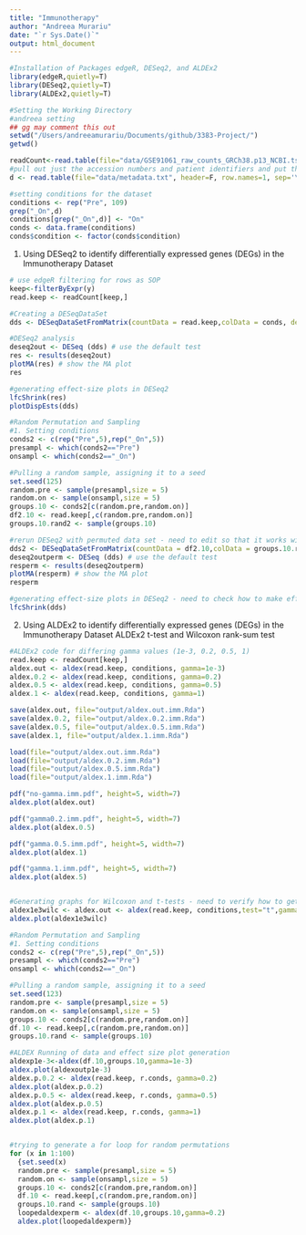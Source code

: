 ```yaml
---
title: "Immunotherapy"
author: "Andreea Murariu"
date: "`r Sys.Date()`"
output: html_document
---
```


```r
#Installation of Packages edgeR, DESeq2, and ALDEx2
library(edgeR,quietly=T) 
library(DESeq2,quietly=T)
library(ALDEx2,quietly=T)
```

```r
#Setting the Working Directory
#andreea setting
## gg may comment this out 
setwd("/Users/andreeamurariu/Documents/github/3383-Project/")
getwd() 
```

```r
readCount<-read.table(file="data/GSE91061_raw_counts_GRCh38.p13_NCBI.tsv", header = T, skip=35, sep='\t', row.names = 1)
#pull out just the accession numbers and patient identifiers and put them in another file
d <- read.table(file="data/metadata.txt", header=F, row.names=1, sep='\t')
```

```r
#setting conditions for the dataset
conditions <- rep("Pre", 109)
grep("_On",d)
conditions[grep("_On",d)] <- "On"
conds <- data.frame(conditions)
conds$condition <- factor(conds$condition)
```


1) Using DESeq2 to identify differentially expressed genes (DEGs) in the Immunotherapy Dataset 

```r
# use edgeR filtering for rows as SOP
keep<-filterByExpr(y) 
read.keep <- readCount[keep,]

#Creating a DESeqDataSet
dds <- DESeqDataSetFromMatrix(countData = read.keep,colData = conds, design= ~condition) 

#DESeq2 analysis
deseq2out <- DESeq (dds) # use the default test
res <- results(deseq2out)
plotMA(res) # show the MA plot
res

#generating effect-size plots in DESeq2
lfcShrink(res)
plotDispEsts(dds)
```

```r
#Random Permutation and Sampling
#1. Setting conditions
conds2 <- c(rep("Pre",5),rep("_On",5))
presampl <- which(conds2=="Pre")
onsampl <- which(conds2=="_On")

#Pulling a random sample, assigning it to a seed
set.seed(125)
random.pre <- sample(presampl,size = 5)
random.on <- sample(onsampl,size = 5)
groups.10 <- conds2[c(random.pre,random.on)]
df2.10 <- read.keep[,c(random.pre,random.on)]
groups.10.rand2 <- sample(groups.10)

#rerun DESeq2 with permuted data set - need to edit so that it works with DESeq2
dds2 <- DESeqDataSetFromMatrix(countData = df2.10,colData = groups.10.rand2, design= ~condition) ##edit this, attempt to set rownames 
deseq2outperm <- DESeq (dds) # use the default test
resperm <- results(deseq2outperm)
plotMA(resperm) # show the MA plot
resperm

#generating effect-size plots in DESeq2 - need to check how to make effect size plots here
lfcShrink(dds)

```

2) Using ALDEx2 to identify differentially expressed genes (DEGs) in the Immunotherapy Dataset 
ALDEx2 t-test and Wilcoxon rank-sum test
```r
#ALDEx2 code for differing gamma values (1e-3, 0.2, 0.5, 1)
read.keep <- readCount[keep,]
aldex.out <- aldex(read.keep, conditions, gamma=1e-3)
aldex.0.2 <- aldex(read.keep, conditions, gamma=0.2)
aldex.0.5 <- aldex(read.keep, conditions, gamma=0.5) 
aldex.1 <- aldex(read.keep, conditions, gamma=1) 

save(aldex.out, file="output/aldex.out.imm.Rda")
save(aldex.0.2, file="output/aldex.0.2.imm.Rda")
save(aldex.0.5, file="output/aldex.0.5.imm.Rda")
save(aldex.1, file="output/aldex.1.imm.Rda")

load(file="output/aldex.out.imm.Rda")
load(file="output/aldex.0.2.imm.Rda")
load(file="output/aldex.0.5.imm.Rda")
load(file="output/aldex.1.imm.Rda")

pdf("no-gamma.imm.pdf", height=5, width=7)
aldex.plot(aldex.out)

pdf("gamma0.2.imm.pdf", height=5, width=7)
aldex.plot(aldex.0.5)

pdf("gamma.0.5.imm.pdf", height=5, width=7)
aldex.plot(aldex.1)

pdf("gamma.1.imm.pdf", height=5, width=7)
aldex.plot(aldex.5)


#Generating graphs for Wilcoxon and t-tests - need to verify how to get 2 different effect size plots for each
aldex1e3wilc <- aldex.out <- aldex(read.keep, conditions,test="t",gamma=1e-3)
aldex.plot(aldex1e3wilc)

```


```r
#Random Permutation and Sampling
#1. Setting conditions
conds2 <- c(rep("Pre",5),rep("_On",5))
presampl <- which(conds2=="Pre")
onsampl <- which(conds2=="_On")

#Pulling a random sample, assigning it to a seed
set.seed(123)
random.pre <- sample(presampl,size = 5)
random.on <- sample(onsampl,size = 5)
groups.10 <- conds2[c(random.pre,random.on)]
df.10 <- read.keep[,c(random.pre,random.on)]
groups.10.rand <- sample(groups.10)

#ALDEX Running of data and effect size plot generation
aldexp1e-3<-aldex(df.10,groups.10,gamma=1e-3)
aldex.plot(aldexoutp1e-3)
aldex.p.0.2 <- aldex(read.keep, r.conds, gamma=0.2)
aldex.plot(aldex.p.0.2)
aldex.p.0.5 <- aldex(read.keep, r.conds, gamma=0.5) 
aldex.plot(aldex.p.0.5)
aldex.p.1 <- aldex(read.keep, r.conds, gamma=1) 
aldex.plot(aldex.p.1)


#trying to generate a for loop for random permutations
for (x in 1:100) 
  {set.seed(x)
  random.pre <- sample(presampl,size = 5)
  random.on <- sample(onsampl,size = 5)
  groups.10 <- conds2[c(random.pre,random.on)]
  df.10 <- read.keep[,c(random.pre,random.on)]
  groups.10.rand <- sample(groups.10)
  loopedaldexperm <- aldex(df.10,groups.10,gamma=0.2)
  aldex.plot(loopedaldexperm)}
```

